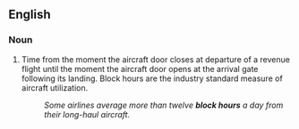 ==English==

===Noun===
{{en-noun|head=[[block]] [[hour]]}}

# {{lb|en|aviation}} Time from the moment the aircraft door closes at departure of a revenue flight until the moment the aircraft door opens at the arrival gate following its landing. Block hours are the industry standard measure of aircraft utilization.
#: ''Some airlines average more than twelve '''block hours''' a day from their long-haul aircraft.''